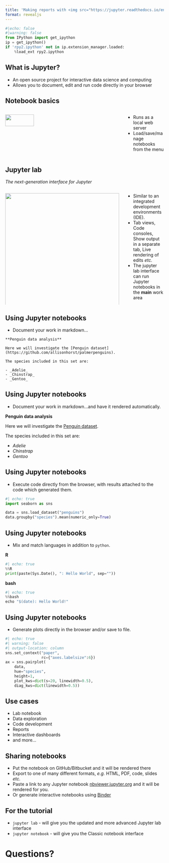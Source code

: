 ```yaml
---
title: 'Making reports with <img src="https://jupyter.readthedocs.io/en/latest/_static/_images/jupyter.svg" style="width:100%;padding: 5px 5px 5px 5px;">'
format: revealjs
---
```


```python
#|echo: false
#|warning: false
from IPython import get_ipython
ip = get_ipython()
if 'rpy2.ipython' not in ip.extension_manager.loaded:
    %load_ext rpy2.ipython
```

## What is Jupyter?

::: {.incremental}
- An open source project for interactive data science and computing
- Allows you to document, edit and run code directly in your browser
:::

## Notebook basics

::::: {.columns}
:::: {.column width="75%"}
![](https://docs.jupyter.org/en/latest/_images/trynb.png){height="50%" fig-align=center}
::::
:::: {.column width="25%"}
::: {.incremental}
- Runs as a local web server
- Load/save/manage notebooks from the menu
:::
::::
:::::

## Jupyter lab

_The next-generation interface for Jupyter_

::::: {.columns}
:::: {.column width="75%"}
![](https://jupyterlab.readthedocs.io/en/stable/_images/jupyterlab.png){height="100%" fig-align=center}
::::
:::: {.column width="25%"}
::: {.incremental .small}
- Similar to an integrated development environments (IDE).
- Tab views, Code consoles, Show output in a separate tab, Live rendering of edits _etc._
- The jupyter lab interface can run Jupyter notebooks in the **main** work area
:::
::::
:::::

## Using Jupyter notebooks

- Document your work in markdown...

``` .default
**Penguin data analysis**

Here we will investigate the [Penguin dataset](https://github.com/allisonhorst/palmerpenguins).

The species included in this set are:

- _Adelie_
- _Chinstrap_
- _Gentoo_
```

## Using Jupyter notebooks

- Document your work in markdown...and have it rendered automatically.

**Penguin data analysis**

Here we will investigate the [Penguin dataset](https://github.com/allisonhorst/palmerpenguins).

The species included in this set are:

- _Adelie_
- _Chinstrap_
- _Gentoo_

## Using Jupyter notebooks

- Execute code directly from the browser, with results attached to the code which generated them.

```python
#| echo: true
import seaborn as sns

data = sns.load_dataset("penguins")
data.groupby("species").mean(numeric_only=True)
```

## Using Jupyter notebooks

- Mix and match languages in addition to `python`.

::: {.fragment}
**R**
```python
#| echo: true
%%R
print(paste(Sys.Date(), ": Hello World", sep=""))
```
:::

::: {.fragment}
**bash**
```python
#| echo: true
%%bash
echo "$(date): Hello World!"
```
:::

## Using Jupyter notebooks

- Generate plots directly in the browser and/or save to file.

```python
#| echo: true
#| warning: false
#| output-location: column
sns.set_context("paper",
                rc={"axes.labelsize":6})
ax = sns.pairplot(
    data,
    hue="species",
    height=1,
    plot_kws=dict(s=20, linewidth=0.5),
    diag_kws=dict(linewidth=0.5))
```

## Use cases

::: {.incremental}
- Lab notebook
- Data exploration
- Code development
- Reports
- Interactive dashboards
- and more...
:::

## Sharing notebooks

::: {.incremental}
- Put the notebook on GitHub/Bitbucket and it will be rendered there
- Export to one of many different formats, _e.g._ HTML, PDF, code, slides _etc._
- Paste a link to any Jupyter notebook [nbviewer.jupyter.org](https://nbviewer.jupyter.org) and it will be rendered for you.
- Or generate interactive notebooks using [Binder](https://mybinder.org)
:::

## For the tutorial

- `jupyter lab` - will give you the updated and more advanced Jupyter lab interface
- `jupyter notebook` - will give you the Classic notebook interface

# Questions? {.center}
